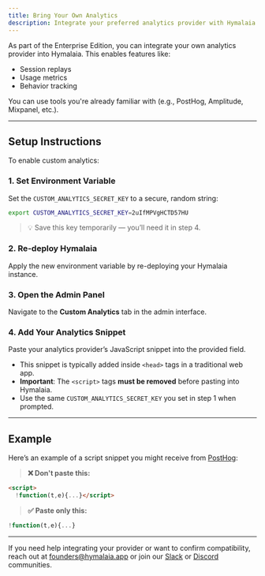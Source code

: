 ```yaml
---
title: Bring Your Own Analytics
description: Integrate your preferred analytics provider with Hymalaia using a simple configuration process.
---
```


As part of the Enterprise Edition, you can integrate your own analytics provider into Hymalaia. This enables features like:

- Session replays  
- Usage metrics  
- Behavior tracking  

You can use tools you're already familiar with (e.g., PostHog, Amplitude, Mixpanel, etc.).

---

## Setup Instructions

To enable custom analytics:

### 1. Set Environment Variable

Set the `CUSTOM_ANALYTICS_SECRET_KEY` to a secure, random string:

```bash
export CUSTOM_ANALYTICS_SECRET_KEY=2uIfMPVgHCTD57HU
```

> 💡 Save this key temporarily — you’ll need it in step 4.

### 2. Re-deploy Hymalaia

Apply the new environment variable by re-deploying your Hymalaia instance.

### 3. Open the Admin Panel

Navigate to the **Custom Analytics** tab in the admin interface.

### 4. Add Your Analytics Snippet

Paste your analytics provider’s JavaScript snippet into the provided field.

- This snippet is typically added inside `<head>` tags in a traditional web app.
- **Important**: The `<script>` tags **must be removed** before pasting into Hymalaia.
- Use the same `CUSTOM_ANALYTICS_SECRET_KEY` you set in step 1 when prompted.

---

## Example

Here’s an example of a script snippet you might receive from [PostHog](https://posthog.com/docs/libraries/js):

> **❌ Don't paste this:**

```html
<script>
  !function(t,e){...}</script>
```

> **✅ Paste only this:**

```js
!function(t,e){...}
```

---

If you need help integrating your provider or want to confirm compatibility, reach out at [founders@hymalaia.app](mailto:founders@hymalaia.app) or join our [Slack](https://join.slack.com/t/hymalaia-dot-app/shared_invite/zt-2twesxdr6-5iQitKZQpgq~hYIZ~dv3KA) or [Discord](https://discord.com) communities.
